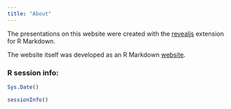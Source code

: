 ```yaml
---
title: "About"
---
```


The presentations on this website were created with the
[revealjs](http://rmarkdown.rstudio.com/revealjs_presentation_format.html)
extension for R Markdown. 

The website itself was developed as an R Markdown
[website](http://rmarkdown.rstudio.com/rmarkdown_websites.html).

### R session info:

```r
Sys.Date()
```


```r
sessionInfo()
```

